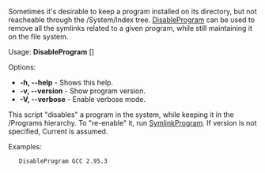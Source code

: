 Sometimes it's desirable to keep a program installed on its directory, but not reacheable through the /System/Index tree. [[DisableProgram]] can be used to remove all the symlinks related to a given program, while still maintaining it on the file system.

Usage: '''DisableProgram''' <program> [<version>]

Options:
* '''-h, --help''' - Shows this help.
* '''-v, --version''' - Show program version.
* '''-V, --verbose''' - Enable verbose mode.

This script "disables" a program in the system, while keeping it in the /Programs hierarchy. To "re-enable" it, run [[SymlinkProgram]]. If version is not specified, Current is assumed.

Examples:

    DisableProgram GCC 2.95.3 


{{Scripts}}
